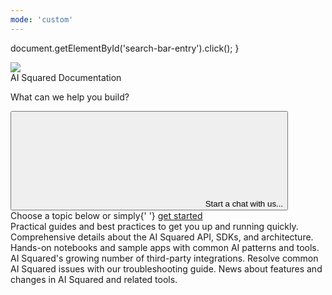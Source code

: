 ```yaml
---
mode: 'custom'
---
```


  document.getElementById('search-bar-entry').click();
}

<div
  className="relative w-full flex items-center justify-center"
  style={{ height: '31.25rem', backgroundColor: '#1F1F33', overflow: 'hidden' }}
>
  <div style={{ flex: 'none' }}>
    <img
      className="pointer-events-none"
      src="/images/aisquared_banner.png"
    />
  </div>
  <div style={{ position: 'absolute', textAlign: 'center' }}>
    <div
      style={{
        color: 'white',
        fontWeight: '400',
        fontSize: '48px',
        margin: '0',
      }}
    >
      AI Squared Documentation
    </div>
    <p
      style={{
        color: 'white',
        fontWeight: '400',
        fontSize: '20px',
        opacity: '0.7',
      }}
    >
      What can we help you build?
    </p>
    <button
      type="button"
      className="mx-auto w-full flex items-center text-sm leading-6 shadow-sm text-gray-400 bg-white ring-1 ring-gray-400/20 focus:outline-primary"
      id="home-search-entry"
      style={{
        maxWidth: '24rem',
        borderRadius: '4px',
        marginTop: '3rem',
        paddingLeft: '0.75rem',
        paddingRight: '0.75rem',
        paddingTop: '0.75rem',
        paddingBottom: '0.75rem',
      }}
      onClick={openSearch}
    >
      <svg
        className="h-4 w-4 ml-1.5 mr-3 flex-none bg-gray-500 hover:bg-gray-600 dark:bg-white/50 dark:hover:bg-white/70"
        style={{
          maskImage:
            'url("https://mintlify.b-cdn.net/v6.5.1/solid/magnifying-glass.svg")',
          maskRepeat: 'no-repeat',
          maskPosition: 'center center',
        }}
      />
      Start a chat with us...
    </button>
  </div>
</div>

<div style={{marginTop: '6rem', marginBottom: '8rem', maxWidth: '70rem', marginLeft: 'auto',
    marginRight: 'auto', paddingLeft: '1.25rem',
    paddingRight: '1.25rem' }}>

<div
  style={{
    textAlign: 'center',
    fontSize: '24px',
    fontWeight: '600',
    color: '#121142',
    marginBottom: '3rem',
  }}
>
  Choose a topic below or simply{' '}
  <a href="https://app.squared.ai" className="text-primary underline" style={{textUnderlineOffset: "5px"}}>get started</a>
</div>

<CardGroup cols={3}>
  <Card title="Guides" icon="book-open" href="/guides">
    Practical guides and best practices to get you up and running quickly.
  </Card>
  <Card title="Developer Tools" icon="code-simple" href="/api-reference">
    Comprehensive details about the AI Squared API, SDKs, and architecture.
  </Card>
  <Card title="Open Source" icon="github" iconType="solid" href="/examples">
    Hands-on notebooks and sample apps with common AI patterns and tools.
  </Card>
  <Card title="Integrations" icon="link-simple" href="/integrations">
    AI Squared's growing number of third-party integrations.
  </Card>
  <Card title="Troubleshooting" icon="bug" href="/troubleshooting/how-to-contact-support">
    Resolve common AI Squared issues with our troubleshooting guide.
  </Card>
  <Card title="Releases" icon="party-horn" href="/release-notes">
    News about features and changes in AI Squared and related tools.
  </Card>
</CardGroup>

</div>
